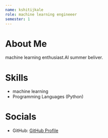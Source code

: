 ```yaml
---
name: kshitijkale
role: machine learning engineeer
semester: 1
---
```


# About Me
machine learning enthusiast.AI summer beliver.
# Skills
- machine learning
- Programming Languages (Python)

# Socials
- GitHub: [GitHub Profile](https://github.com/kshitijkale)

